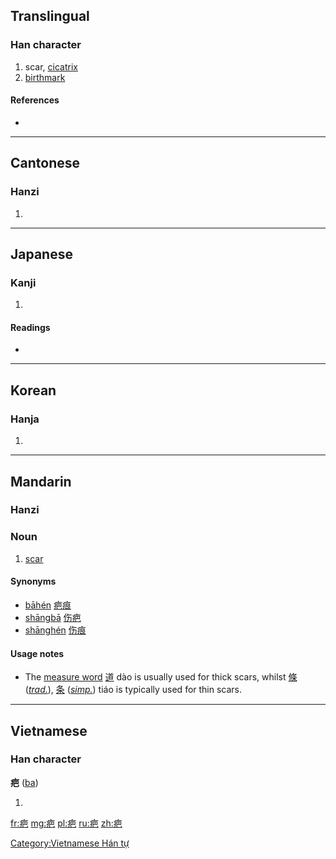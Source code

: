==Translingual==

===Han character===
{{Han char|rn=104|rad=疒|as=04|sn=9|four=0011<sub>7</sub>|canj=大日山 (KAU)}}

# scar, [[cicatrix]]
# [[birthmark]]

====References====
* {{Han ref|kx=0769.310|dkj=22051|dj=1180.050|hdz=42664.010|uh=75A4|ud=30116|bh=ACCD|bd=44237}}

----

==Cantonese==

===Hanzi===
{{yue-hanzi|jyut=|y=ba1}}

# {{defn|lang=yue|sort=疒04}}

----

==Japanese==

===Kanji===
{{ja-kanji|grade=|rs=疒04}}

# {{defn|lang=ja|sort=疒04}}

====Readings====
* {{ja-readings|on=[[は]] (ha), [[へ]] (he)|kun=[[やまい]] (yamai)|nanori=}}

----

==Korean==

===Hanja===
{{ko-hanja|hangeul=파|eumhun=|rv=pa|mr=p'a|y=pha}}

# {{defn|lang=ko|sort=疒04}}

----

==Mandarin==
{{zh-hanzi|[[疤]]}}

===Hanzi===
{{cmn-hanzi|pin=[[bā]] ([[ba1]]), [[ē]] ([[e1]]), [[qià]] ([[qia4]])|wg=pa<sup>1</sup>, o<sup>1</sup>, ch'ia<sup>4</sup>}}

===Noun===
{{cmn-noun|ts|pin=bā|pint=ba1|mw=[[道]] and [[條]]/[[条]]|rs=疒04}}

# [[scar]]

====Synonyms====
* [[bāhén]] [[疤痕]]
* [[shāngbā]] [[伤疤]]
* [[shānghén]] [[伤痕]]

====Usage notes====
* The [[measure word]] [[道]] dào is usually used for thick scars, whilst [[條]] (''[[Traditional Chinese|trad.]]''), [[条]] (''[[Simplified Chinese|simp.]]'') tiáo is typically used for thin scars.

----

==Vietnamese==

===Han character===
'''疤''' ([[ba]])

# {{defn|lang=vi}}

[[Category:Vietnamese Hán tự]]

[[fr:疤]]
[[mg:疤]]
[[pl:疤]]
[[ru:疤]]
[[zh:疤]]